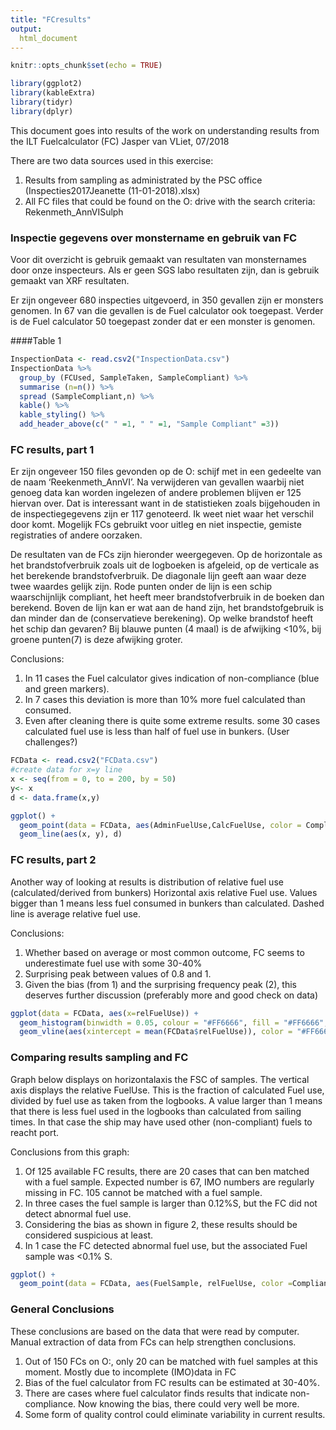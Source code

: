 ```yaml
---
title: "FCresults"
output: 
  html_document
---
```


```r
knitr::opts_chunk$set(echo = TRUE)

```

```r
library(ggplot2)
library(kableExtra)
library(tidyr)
library(dplyr)
```

This document goes into results of the work on understanding results from the ILT Fuelcalculator (FC)
Jasper van VLiet, 07/2018

There are two data sources used in this exercise:

1. Results from sampling as administrated by the PSC office (Inspecties2017Jeanette (11-01-2018).xlsx)
2. All FC files that could be found on the O:\ drive with the search criteria: Rekenmeth_AnnVISulph

### Inspectie gegevens over monstername en gebruik van FC

Voor dit overzicht is gebruik gemaakt van resultaten van monsternames door onze inspecteurs. Als er geen SGS labo resultaten zijn, dan is gebruik gemaakt van XRF resultaten.

Er zijn ongeveer 680 inspecties uitgevoerd, in 350 gevallen zijn er monsters genomen. In 67 van die gevallen is de Fuel calculator ook toegepast. Verder is de Fuel calculator 50 toegepast zonder dat er een monster is genomen.


####Table 1
```r

InspectionData <- read.csv2("InspectionData.csv")
InspectionData %>%
  group_by (FCUsed, SampleTaken, SampleCompliant) %>%
  summarise (n=n()) %>%
  spread (SampleCompliant,n) %>%
  kable() %>%
  kable_styling() %>%
  add_header_above(c(" " =1, " " =1, "Sample Compliant" =3))

```


### FC results, part 1

Er zijn ongeveer 150 files gevonden op de O:\ schijf met in een gedeelte van de naam 'Reekenmeth_AnnVI'. Na verwijderen van gevallen waarbij niet genoeg data kan worden ingelezen of andere problemen blijven er 125 hiervan over. Dat is interessant want in de statistieken zoals bijgehouden in de inspectiegegevens zijn er 117 genoteerd. Ik weet niet waar het verschil door komt. Mogelijk FCs gebruikt voor uitleg en niet inspectie, gemiste registraties of andere oorzaken.

De resultaten van de FCs zijn hieronder weergegeven. Op de horizontale as het brandstofverbruik zoals uit de logboeken is afgeleid, op de verticale as het berekende brandstofverbruik. De diagonale lijn geeft aan waar deze twee waardes gelijk zijn. Rode punten onder de lijn is een schip waarschijnlijk compliant, het heeft meer brandstofverbruik in de boeken dan berekend. Boven de lijn kan er wat aan de hand zijn, het brandstofgebruik is dan minder dan de (conservatieve berekening). Op welke brandstof heeft het schip dan gevaren? Bij blauwe punten (4 maal) is de afwijking <10%, bij groene punten(7) is deze afwijking groter.

Conclusions:

1. In 11 cases the Fuel calculator gives indication of non-compliance (blue and green markers).
2. In 7 cases this deviation is more than 10% more fuel calculated than consumed.
3. Even after cleaning there is quite some extreme results. some 30 cases calculated fuel use is less than half of fuel use in bunkers. (User challenges?)

```r
FCData <- read.csv2("FCData.csv")
#create data for x=y line
x <- seq(from = 0, to = 200, by = 50)
y<- x
d <- data.frame(x,y)

ggplot() + 
  geom_point(data = FCData, aes(AdminFuelUse,CalcFuelUse, color = ComplianceLevel)) +
  geom_line(aes(x, y), d) 
```

### FC results, part 2

Another way of looking at results is distribution of relative fuel use (calculated/derived from bunkers)
Horizontal axis relative Fuel use. Values bigger than 1 means less fuel consumed in bunkers than calculated.
Dashed line is average relative fuel use.

Conclusions:

1. Whether based on average or most common outcome, FC seems to underestimate fuel use with some 30-40%
2. Surprising peak between values of 0.8 and 1.
3. Given the bias (from 1) and the surprising frequency peak (2),  this deserves further discussion (preferably more and good check on data)

```r
ggplot(data = FCData, aes(x=relFuelUse)) +
  geom_histogram(binwidth = 0.05, colour = "#FF6666", fill = "#FF6666", alpha = "0.5") +
  geom_vline(aes(xintercept = mean(FCData$relFuelUse)), color = "#FF6666", linetype = "dashed", size = 1)
```

### Comparing results sampling and FC

Graph below displays on horizontalaxis the FSC of samples. The vertical axis displays the relative FuelUse. This is the fraction of calculated Fuel use, divided by fuel use as taken from the logbooks. A value larger than 1 means that there is less fuel used in the logbooks than calculated from sailing times. In that case the ship may have used other (non-compliant) fuels to reacht port.

Conclusions from this graph:

1. Of 125 available FC results, there are 20 cases that can ben matched with a fuel sample. Expected number is 67, IMO numbers are regularly missing in FC. 105 cannot be matched with a fuel sample.
2. In three cases the fuel sample is larger than 0.12%S, but the FC did not detect abnormal fuel use.
3. Considering the bias as shown in figure 2, these results should be considered suspicious at least.
4. In 1 case the FC detected abnormal fuel use, but the associated Fuel sample was <0.1% S.


```r

ggplot() +
  geom_point(data = FCData, aes(FuelSample, relFuelUse, color =ComplianceLevel))
```

### General Conclusions

These conclusions are based on the data that were read by computer. Manual extraction of data from FCs can help strengthen conclusions.

1. Out of 150  FCs on O:\, only 20 can be matched with fuel samples at this moment. Mostly due to incomplete (IMO)data in FC
2. Bias of the fuel calculator from FC results can be estimated at 30-40%.
3. There are cases where fuel calculator finds results that indicate non-compliance. Now knowing the bias, there could very well be more.
4. Some form of quality control could eliminate variability in current results.
